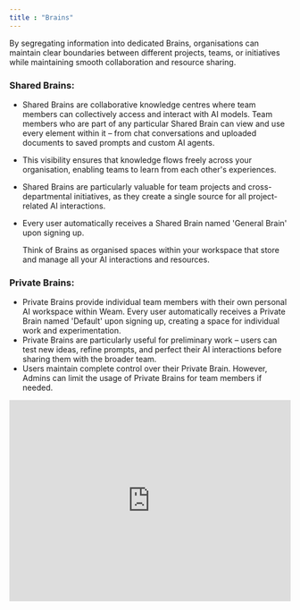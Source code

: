 ```yaml
---
title : "Brains"
---
```


By segregating information into dedicated Brains, organisations can maintain clear boundaries between different projects, teams, or initiatives while maintaining smooth collaboration and resource sharing.

### Shared Brains:

- Shared Brains are collaborative knowledge centres where team members can collectively access and interact with AI models. Team members who are part of any particular Shared Brain can view and use every element within it – from chat conversations and uploaded documents to saved prompts and custom AI agents.
- This visibility ensures that knowledge flows freely across your organisation, enabling teams to learn from each other's experiences.
- Shared Brains are particularly valuable for team projects and cross-departmental initiatives, as they create a single source for all project-related AI interactions.
- Every user automatically receives a Shared Brain named 'General Brain' upon signing up.
    
    Think of Brains as organised spaces within your workspace that store and manage all your AI interactions and resources.

### Private Brains:

- Private Brains provide individual team members with their own personal AI workspace within Weam. Every user automatically receives a Private Brain named 'Default' upon signing up, creating a space for individual work and experimentation.
- Private Brains are particularly useful for preliminary work – users can test new ideas, refine prompts, and perfect their AI interactions before sharing them with the broader team.
- Users maintain complete control over their Private Brain. However, Admins can limit the usage of Private Brains for team members if needed.

<iframe
  width="100%"
  height="360"
  src="https://www.youtube.com/embed/huBAVYy36sU"
  title="Brains"
  frameBorder="0"
  allow="autoplay; encrypted-media"
  allowFullScreen
  style={{ borderRadius: '0.5rem' }}
></iframe>